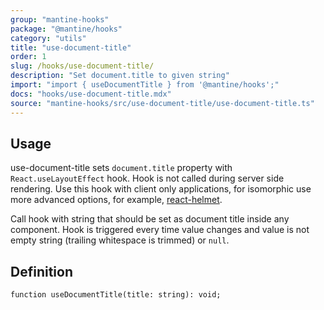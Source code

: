 ```yaml
---
group: "mantine-hooks"
package: "@mantine/hooks"
category: "utils"
title: "use-document-title"
order: 1
slug: /hooks/use-document-title/
description: "Set document.title to given string"
import: "import { useDocumentTitle } from '@mantine/hooks';"
docs: "hooks/use-document-title.mdx"
source: "mantine-hooks/src/use-document-title/use-document-title.ts"
---
```



## Usage

use-document-title sets `document.title` property with `React.useLayoutEffect` hook. Hook is not called during server side rendering.
Use this hook with client only applications, for isomorphic use more advanced options, for example, [react-helmet](https://github.com/nfl/react-helmet).

Call hook with string that should be set as document title inside any component.
Hook is triggered every time value changes and value is not empty string (trailing whitespace is trimmed) or `null`.

<Demo data={HooksDemos.useDocumentTitleDemo} />

## Definition

```tsx
function useDocumentTitle(title: string): void;
```
